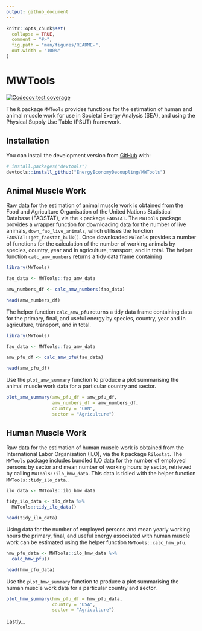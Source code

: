 ```yaml
---
output: github_document
---
```


<!-- README.md is generated from README.Rmd. Please edit that file -->

```r
knitr::opts_chunk$set(
  collapse = TRUE,
  comment = "#>",
  fig.path = "man/figures/README-",
  out.width = "100%"
)
```

# MWTools

<!-- badges: start -->

[![Codecov test coverage](https://codecov.io/gh/EnergyEconomyDecoupling/MWTools/branch/master/graph/badge.svg)](https://codecov.io/gh/EnergyEconomyDecoupling/MWTools?branch=master)
<!-- badges: end -->

The `R` package `MWTools` provides functions for the estimation of human and animal muscle work for use in Societal Exergy Analysis (SEA), and using the Physical Supply Use Table (PSUT) framework.

## Installation

You can install the development version from [GitHub](https://github.com/) with:

``` r
# install.packages("devtools")
devtools::install_github("EnergyEconomyDecoupling/MWTools")
```

## Animal Muscle Work

Raw data for the estimation of animal muscle work is obtained from the Food and Agriculture Organisation of the United Nations Statistical Database (FAOSTAT), via the `R` package `FAOSTAT`. The `MWTools` package provides a wrapper function for downloading data for the number of live animals, `down_fao_live_animals`, which utilises the function `FAOSTAT::get_faostat_bulk()`. Once downloaded `MWTools` provides a number of functions for the calculation of the number of working animals by species, country, year and in agriculture, transport, and in total. The helper function `calc_amw_numbers` returns a tidy data frame containing

```r
library(MWTools)

fao_data <- MWTools::fao_amw_data

amw_numbers_df <- calc_amw_numbers(fao_data)

head(amw_numbers_df)

```

The helper function `calc_amw_pfu` returns a tidy data frame containing data for the primary, final, and useful energy by species, country, year and in agriculture, transport, and in total.

```r
library(MWTools)

fao_data <- MWTools::fao_amw_data

amw_pfu_df <- calc_amw_pfu(fao_data)

head(amw_pfu_df)

```

Use the `plot_amw_summary` function to produce a plot summarising the animal muscle work data for a particular country and sector.

```r

plot_amw_summary(amw_pfu_df = amw_pfu_df,
                 amw_numbers_df = amw_numbers_df,
                 country = "CHN",
                 sector = "Agriculture")

```

## Human Muscle Work

Raw data for the estimation of human muscle work is obtained from the International Labor Organisation (ILO), via the `R` package `Rilostat`. The `MWTools` package includes bundled ILO data for the number of employed persons by sector and mean number of working hours by sector, retrieved by calling `MWTools::ilo_hmw_data`. This data is tidied with the helper function `MWTools::tidy_ilo_data`..

```r

ilo_data <- MWTools::ilo_hmw_data

tidy_ilo_data <- ilo_data %>% 
  MWTools::tidy_ilo_data()

head(tidy_ilo_data)

```

Using data for the number of employed persons and mean yearly working hours the primary, final, and useful energy associated with human muscle work can be estimated using the helper function `MWTools::calc_hmw_pfu`.

``` r

hmw_pfu_data <- MWTools::ilo_hmw_data %>%
  calc_hmw_pfu()

head(hmw_pfu_data)

```

Use the `plot_hmw_summary` function to produce a plot summarising the human muscle work data for a particular country and sector.

```r

plot_hmw_summary(hmw_pfu_df = hmw_pfu_data,
                 country = "USA",
                 sector = "Agriculture")

```
Lastly...
